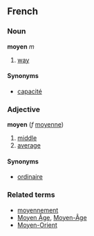 ==French==
===Noun===
'''moyen''' ''m''

# [[way]]

====Synonyms====
*[[capacité]]

===Adjective===
'''moyen''' (''f'' [[moyenne]])

# [[middle]]
# [[average]]

====Synonyms====
*[[ordinaire]]

===Related terms===
*[[moyennement]]
*[[Moyen Âge]], [[Moyen-Âge]]
*[[Moyen-Orient]]